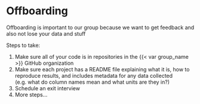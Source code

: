 # Offboarding

Offboarding is important to our group because we want to get feedback and also not lose your data and stuff

Steps to take:

1.  Make sure all of your code is in repositories in the {{< var group_name >}} GitHub organization
2.  Make sure each project has a README file explaining what it is, how to reproduce results, and includes metadata for any data collected (e.g. what do column names mean and what units are they in?)
3.  Schedule an exit interview
4.  More steps...
